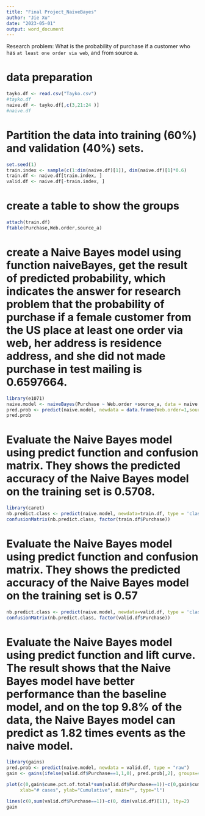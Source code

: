 ```yaml
---
title: "Final Project_NaiveBayes"
author: "Jie Xu"
date: "2023-05-01"
output: word_document
---
```

Research problem:
What is the probability of purchase if a customer who has `at least one order via web`, and from source a.

# data preparation
```r
tayko.df <- read.csv("Tayko.csv")
#tayko.df
naive.df <- tayko.df[,c(3,21:24 )]
#naive.df
```

# Partition the data into training (60%) and validation (40%) sets.
```r
set.seed(1)
train.index <- sample(c(1:dim(naive.df)[1]), dim(naive.df)[1]*0.6)  
train.df <- naive.df[train.index, ]
valid.df <- naive.df[-train.index, ]
```

# create a table to show the groups
```r
attach(train.df)
ftable(Purchase,Web.order,source_a)
```

# create a Naive Bayes model using function naiveBayes, get the result of predicted probability, which indicates the answer for research problem that the probability of purchase if a female customer from the US place at least one order via web, her address is residence address, and she did not made purchase in test mailing is 0.6597664.
```r
library(e1071)
naive.model <- naiveBayes(Purchase ~ Web.order +source_a, data = naive.df)
pred.prob <- predict(naive.model, newdata = data.frame(Web.order=1,source_a=1), type = "raw")
pred.prob
```


# Evaluate the Naive Bayes model using predict function and confusion matrix. They shows the predicted accuracy of the Naive Bayes model on the training set is 0.5708.
```r
library(caret)
nb.predict.class <- predict(naive.model, newdata=train.df, type = 'class')
confusionMatrix(nb.predict.class, factor(train.df$Purchase))
```

# Evaluate the Naive Bayes model using predict function and confusion matrix. They shows the predicted accuracy of the Naive Bayes model on the training set is 0.57
```r
nb.predict.class <- predict(naive.model, newdata=valid.df, type = 'class')
confusionMatrix(nb.predict.class, factor(valid.df$Purchase))
```

# Evaluate the Naive Bayes model using predict function and lift curve. The result shows that the Naive Bayes model have better performance than the baseline model, and on the top 9.8% of the data, the Naive Bayes model can predict as 1.82 times events as the naive model.
```r
library(gains)
pred.prob <- predict(naive.model, newdata = valid.df, type = "raw")
gain <- gains(ifelse(valid.df$Purchase==1,1,0), pred.prob[,2], groups=4)

plot(c(0,gain$cume.pct.of.total*sum(valid.df$Purchase==1))~c(0,gain$cume.obs), 
     xlab="# cases", ylab="Cumulative", main="", type="l")

lines(c(0,sum(valid.df$Purchase==1))~c(0, dim(valid.df)[1]), lty=2)
gain
```





